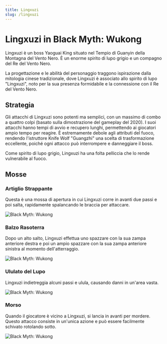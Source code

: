 ```yaml
---
title: Lingxuzi
slug: /lingxuzi
---
```


# Lingxuzi in Black Myth: Wukong

Lingxuzi è un boss Yaoguai King situato nel Tempio di Guanyin della Montagna del Vento Nero. È un enorme spirito di lupo grigio e un compagno del Re del Vento Nero.

La progettazione e le abilità del personaggio traggono ispirazione dalla mitologia cinese tradizionale, dove Lingxuzi è associato allo spirito di lupo "Lingxuzi", noto per la sua presenza formidabile e la connessione con il Re del Vento Nero.

## Strategia

Gli attacchi di Lingxuzi sono potenti ma semplici, con un massimo di combo a quattro colpi (basato sulla dimostrazione del gameplay del 2020). I suoi attacchi hanno tempi di avvio e recupero lunghi, permettendo ai giocatori ampio tempo per reagire. È estremamente debole agli attributi del fuoco, rendendo l'istruttore Knife Wolf "Guangzhi" una scelta di trasformazione eccellente, poiché ogni attacco può interrompere e danneggiare il boss.

Come spirito di lupo grigio, Lingxuzi ha una folta pelliccia che lo rende vulnerabile al fuoco.

## Mosse

### Artiglio Strappante

Questa è una mossa di apertura in cui Lingxuzi corre in avanti due passi e poi salta, rapidamente spalancando le braccia per attaccare.

<img src="https://image.informedainews.com/siliezhua.gif" alt="Black Myth: Wukong"/>

### Balzo Rasoterra

Dopo un alto salto, Lingxuzi effettua uno spazzare con la sua zampa anteriore destra e poi un ampio spazzare con la sua zampa anteriore sinistra al momento dell'atterraggio.

<img src="https://image.informedainews.com/fpjhs.gif" alt="Black Myth: Wukong"/>

### Ululato del Lupo

Lingxuzi indietreggia alcuni passi e ulula, causando danni in un'area vasta.

<img src="https://image.informedainews.com/lh.gif" alt="Black Myth: Wukong"/>

### Morso

Quando il giocatore è vicino a Lingxuzi, si lancia in avanti per mordere. Questo attacco consiste in un'unica azione e può essere facilmente schivato rotolando sotto.

<img src="https://image.informedainews.com/qy.gif" alt="Black Myth: Wukong"/>

